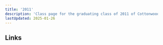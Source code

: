 ```yaml
---
title: '2011'
description: 'Class page for the graduating class of 2011 of Cottonwood High School.'
lastUpdated: 2025-01-26
---
```


## Links


<LinkCard
  title="Class of '11 Facebook"
  href="https://www.facebook.com/groups/1504257829875246"
/>
